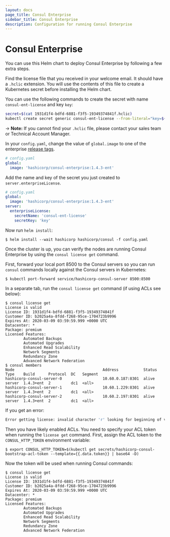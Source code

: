 ```yaml
---
layout: docs
page_title: Consul Enterprise
sidebar_title: Consul Enterprise
description: Configuration for running Consul Enterprise
---
```


# Consul Enterprise

You can use this Helm chart to deploy Consul Enterprise by following a few extra steps.

Find the license file that you received in your welcome email. It should have a `.hclic` extension. You will use the contents of this file to create a Kubernetes secret before installing the Helm chart.

You can use the following commands to create the secret with name `consul-ent-license` and key `key`:

```bash
secret=$(cat 1931d1f4-bdfd-6881-f3f5-19349374841f.hclic)
kubectl create secret generic consul-ent-license --from-literal="key=${secret}"
```

-> **Note:** If you cannot find your `.hclic` file, please contact your sales team or Technical Account Manager.

In your `config.yaml`, change the value of `global.image` to one of the enterprise [release tags](https://hub.docker.com/r/hashicorp/consul-enterprise/tags).

```yaml
# config.yaml
global:
  image: 'hashicorp/consul-enterprise:1.4.3-ent'
```

Add the name and key of the secret you just created to `server.enterpriseLicense`.

```yaml
# config.yaml
global:
  image: 'hashicorp/consul-enterprise:1.4.3-ent'
server:
  enterpriseLicense:
    secretName: 'consul-ent-license'
    secretKey: 'key'
```

Now run `helm install`:

```shell-session
$ helm install --wait hashicorp hashicorp/consul -f config.yaml
```

Once the cluster is up, you can verify the nodes are running Consul Enterprise by
using the `consul license get` command.

First, forward your local port 8500 to the Consul servers so you can run `consul`
commands locally against the Consul servers in Kubernetes:

```shell-session
$ kubectl port-forward service/hashicorp-consul-server 8500:8500
```

In a separate tab, run the `consul license get` command (if using ACLs see below):

```shell-session
$ consul license get
License is valid
License ID: 1931d1f4-bdfd-6881-f3f5-19349374841f
Customer ID: b2025a4a-8fdd-f268-95ce-1704723b9996
Expires At: 2020-03-09 03:59:59.999 +0000 UTC
Datacenter: *
Package: premium
Licensed Features:
        Automated Backups
        Automated Upgrades
        Enhanced Read Scalability
        Network Segments
        Redundancy Zone
        Advanced Network Federation
$ consul members
Node                                       Address           Status  Type    Build      Protocol  DC   Segment
hashicorp-consul-server-0                  10.60.0.187:8301  alive   server  1.4.3+ent  2         dc1  <all>
hashicorp-consul-server-1                  10.60.1.229:8301  alive   server  1.4.3+ent  2         dc1  <all>
hashicorp-consul-server-2                  10.60.2.197:8301  alive   server  1.4.3+ent  2         dc1  <all>
```

If you get an error:

```bash
Error getting license: invalid character 'r' looking for beginning of value
```

Then you have likely enabled ACLs. You need to specify your ACL token when
running the `license get` command. First, assign the ACL token to the `CONSUL_HTTP_TOKEN` environment variable:

```shell-session
$ export CONSUL_HTTP_TOKEN=$(kubectl get secrets/hashicorp-consul-bootstrap-acl-token --template={{.data.token}} | base64 -D)
```

Now the token will be used when running Consul commands:

```shell-session
$ consul license get
License is valid
License ID: 1931d1f4-bdfd-6881-f3f5-19349374841f
Customer ID: b2025a4a-8fdd-f268-95ce-1704723b9996
Expires At: 2020-03-09 03:59:59.999 +0000 UTC
Datacenter: *
Package: premium
Licensed Features:
        Automated Backups
        Automated Upgrades
        Enhanced Read Scalability
        Network Segments
        Redundancy Zone
        Advanced Network Federation
```
